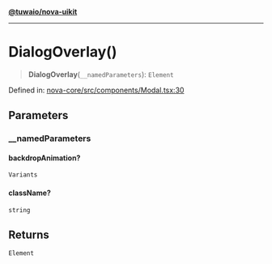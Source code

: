 [**@tuwaio/nova-uikit**](../../../README.md)

***

# DialogOverlay()

> **DialogOverlay**(`__namedParameters`): `Element`

Defined in: [nova-core/src/components/Modal.tsx:30](https://github.com/TuwaIO/nova-uikit/blob/4b8f114134c9a2055055f3192fbe0a69c2544cc3/packages/nova-core/src/components/Modal.tsx#L30)

## Parameters

### \_\_namedParameters

#### backdropAnimation?

`Variants`

#### className?

`string`

## Returns

`Element`
